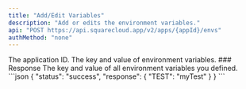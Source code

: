 ```yaml
---
title: "Add/Edit Variables"
description: "Add or edits the environment variables."
api: "POST https://api.squarecloud.app/v2/apps/{appId}/envs"
authMethod: "none"
---
```



<Authorization />

<ParamField path="appId" type="string" placeholder="App ID" required>
  The application ID.
</ParamField>

<ParamField body="envs" type="object" required>
  The key and value of environment variables.
</ParamField>
### Response

<Status />
<ResponseField name="response" type="object">
  The key and value of all environment variables you defined.
</ResponseField>


<ResponseExample>
```json
{
  "status": "success",
  "response": {
    "TEST": "myTest"
  }
}
```
</ResponseExample>